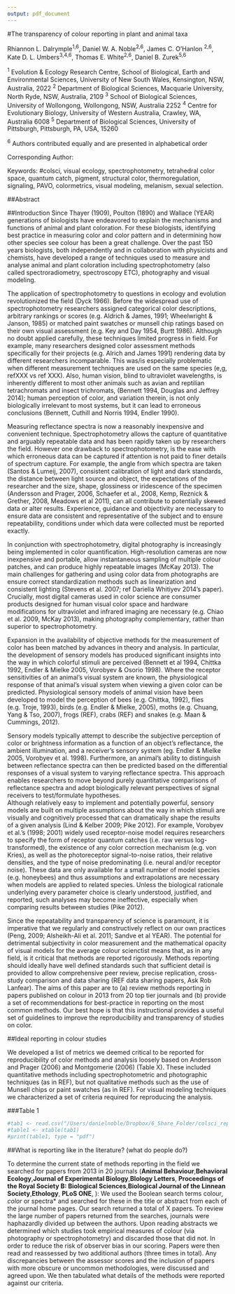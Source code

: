 ```yaml
---
output: pdf_document
---
```

#The transparency of colour reporting in plant and animal taxa

Rhiannon L. Dalrymple^1,6^, Daniel W. A. Noble^2,6^, James C. O’Hanlon ^2,6^, Kate D. L. Umbers^3,4,6^, Thomas E. White^2,6^, Daniel B. Zurek^5,6^

^1^ Evolution & Ecology Research Centre, School of Biological, Earth and Environmental Sciences, University of New South Wales, Kensington, NSW, Australia, 2022 ^2^ Department of Biological Sciences, Macquarie University, North Ryde, NSW, Australia, 2109 ^3^ School of Biological Sciences, University of Wollongong, Wollongong, NSW, Australia 2252 ^4^ Centre for Evolutionary Biology, University of Western Australia, Crawley, WA, Australia 6008 ^5^ Department of Biological Sciences, University of Pittsburgh, Pittsburgh, PA, USA, 15260

^6^ Authors contributed equally and are presented in alphabetical order

Corresponding Author:

Keywords: #colsci, visual ecology, spectrophotometry, tetrahedral color space, quantum catch, pigment, structural color, thermoregulation, signaling, PAVO, colormetrics, visual modeling, melanism, sexual selection.

##Abstract

##Introduction
Since Thayer (1909), Poulton (1890) and Wallace (YEAR) generations of biologists have endeavored to explain the mechanisms and functions of animal and plant coloration. For these biologists, identifying best practice in measuring color and color pattern and in determining how other species see colour has been a great challenge. Over the past 150 years biologists, both independently and in collaboration with physicists and chemists, have developed a range of techniques used to measure and analyse animal and plant coloration including spectrophotometry (also called spectroradiometry, spectroscopy ETC), photography and visual modeling.  

The application of spectrophotometry to questions in ecology and evolution revolutionized the field (Dyck 1966). Before the widespread use of spectrophotometry researchers assigned categorical color descriptions, arbitrary rankings or scores (e.g. Aldrich & James, 1991; Wheelwright & Janson, 1985) or matched paint swatches or munsell chip ratings based on their own visual assessment (e.g. Key and Day 1954, Burtt 1986). Although no doubt applied carefully, these techniques limited progress in field. For example, many researchers designed color assessment methods specifically for their projects (e.g. Alrich and James 1991) rendering data by different researchers incomparable. This was/is especially problematic when different measurement techniques are used on the same species (e,g, refXXX vs ref XXX). Also, human vision, blind to ultraviolet wavelengths, is inherently different to most other animals such as avian and reptilian tetrachromats and insect trichromats, (Bennett 1994, Douglas and Jeffrey 2014); human perception of color, and variation therein, is not only biologically irrelevant to most systems, but it can lead to erroneous conclusions (Bennett, Cuthill and Norris 1994, Endler 1990).   

Measuring reflectance spectra is now a reasonably inexpensive and convenient technique. Spectrophotometry allows the capture of quantitative and arguably repeatable data and has been rapidly taken up by researchers the field. However one drawback to spectrophotometry, is the ease with which erroneous data can be captured if attention is not paid to finer details of spectrum capture. For example, the angle from which spectra are taken (Santos & Lumeij, 2007), consistent calibration of light and dark standards, the distance between light source and object, the expectations of the researcher and the size, shape, glossiness or iridescence of the specimen (Andersson and Prager, 2006, Schaefer et al., 2008, Kemp, Reznick & Grether, 2008, Meadows et al 2011), can all contribute to potentially skewed data or alter results. Experience, guidance and objectivity are necessary to ensure data are consistent and representative of the subject and to ensure repeatability, conditions under which data were collected must be reported exactly.  

In conjunction with spectrophotometry, digital photography is increasingly being implemented in color quantification. High-resolution cameras are now inexpensive and portable, allow instantaneous sampling of multiple colour patches, and can produce highly repeatable images (McKay 2013). The main challenges for gathering and using color data from photographs are ensure correct standardization methods such as linearization and consistent lighting (Stevens et al. 2007; ref Dariella Whitiyev 2014’s paper). Crucially, most digital cameras used in color science are consumer products designed for human visual color space and hardware modifications for ultraviolet and infrared imaging are necessary (e.g. Chiao et al. 2009, McKay 2013), making photography complementary, rather than superior to spectrophotometry. 

Expansion in the availability of objective methods for the measurement of color has been matched by advances in theory and analysis. In particular, the development of sensory models has produced significant insights into the way in which colorful stimuli are perceived (Bennett et al 1994, Chittka 1992, Endler & Mielke 2005, Vorobyev & Osorio 1998). Where the receptor sensitivities of an animal’s visual system are known, the physiological response of that animal’s visual system when viewing a given color can be predicted. Physiological sensory models of animal vision have been developed to model the perception of bees (e.g. Chittka, 1992), flies (e.g. Troje, 1993), birds (e.g. Endler & Mielke, 2005), moths (e.g. Chuang, Yang & Tso, 2007), frogs (REF), crabs (REF) and snakes (e.g. Maan & Cummings, 2012).  

Sensory models typically attempt to describe the subjective perception of color or brightness information as a function of an object’s reflectance, the ambient illumination, and a receiver’s sensory system (eg. Endler & Mielke 2005, Vorobyev et al. 1998). Furthermore, an animal’s ability to distinguish between reflectance spectra can then be predicted based on the differential responses of a visual system to varying reflectance spectra. This approach enables researchers to move beyond purely quantitative comparisons of reflectance spectra and adopt biologically relevant perspectives of signal receivers to test/formulate hypotheses.  
Although relatively easy to implement and potentially powerful, sensory models are built on multiple assumptions about the way in which stimuli are visually and cognitively processed that can dramatically shape the results of a given analysis (Lind & Kelber 2009; Pike 2012). For example, Vorobyev et al.’s (1998; 2001) widely used receptor-noise model requires researchers to specify the form of receptor quantum catches (i.e. raw versus log-transformed), the existence of any color correction mechanism (e.g. von Kries), as well as the photoreceptor signal-to-noise ratios, their relative densities, and the type of noise predominating (i.e. neural and/or receptor noise). These data are only available for a small number of model species (e.g. honeybees) and thus assumptions and extrapolations are necessary when models are applied to related species. Unless the biological rationale underlying every parameter choice is clearly understood, justified, and reported, such analyses may become ineffective, especially when comparing results between studies (Pike 2012).  

Since the repeatability and transparency of science is paramount, it is imperative that we regularly and constructively reflect on our own practices (Peng, 2009; Alsheikh-Ali et al. 2011; Sandve et al YEAR). The potential for detrimental subjectivity in color measurement and the mathematical opacity of visual models for the average colour scienctist means that, as in any field, is it critical that methods are reported rigorously. Methods reporting should ideally have well defined standards such that sufficient detail is provided to allow comprehensive peer review, precise replication, cross-study comparison and data sharing (REF data sharing papers, Ask Rob Lanfear). The aims of this paper are to (a) review methods reporting in papers published on colour in 2013 from 20 top tier journals and (b) provide a set of recommendations for best-practice in reporting on the most common methods. Our best hope is that this instructional provides a useful set of guidelines to improve the reproducibility and transparency of studies on color.

##Ideal reporting in colour studies 

We developed a list of metrics we deemed critical to be reported for reproducibility of color methods and analysis loosely based on Andersson and Prager (2006) and Montgomerie (2006) (Table X). These included quantitative methods including spectrophotometric and photographic techniques (as in REF), but not qualitative methods such as the use of Munsell chips or paint swatches (as in REF). For visual modeling techniques we characterized a set of criteria required for reproducing the analysis.

###Table 1
```r
#tab1 <- read.csv("/Users/danielnoble/Dropbox/6_Share_Folder/colsci_rep/output/tables/table1.csv", header = TRUE)
#table1 <- xtable(tab1)
#print(table1, type = "pdf")
```
##What is reporting like in the literature? (what do people do?)

To determine the current state of methods reporting in the field we searched for papers from 2013 in 20 journals (**Animal Behaviour**,**Behavioral Ecology**,**Journal of Experimental Biology**,**BIology Letters**, **Proceedings of the Royal Society B: Biological Sciences**,**Biological Journal of the Linnean Society**,**Ethology**, **PLoS ONE**, ): We used the Boolean search terms colour*, color* or spectra* and searched for these in the title or abstract from each of the journal home pages. Our search returned a total of X papers. To review the large number of papers returned from the searches, journals were haphazardly divided up between the authors. Upon reading abstracts we determined which studies took empirical measures of colour (via photography or spectrophotometry) and discarded those that did not. In order to reduce the risk of observer bias in our scoring. Papers were then read and reassessed by two additional authors (three times in total). Any discrepancies between the assessor scores and the inclusion of papers with more obscure or uncommon methodologies, were discussed and agreed upon. We then tabulated what details of the methods were reported against our criteria.










